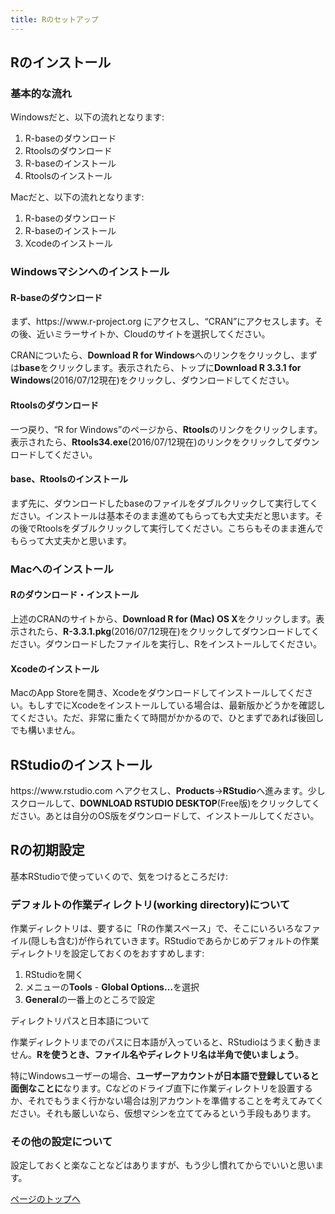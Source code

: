 ```yaml
---
title: Rのセットアップ
---
```


## Rのインストール

### 基本的な流れ

Windowsだと、以下の流れとなります:

1. R-baseのダウンロード
2. Rtoolsのダウンロード
3. R-baseのインストール
4. Rtoolsのインストール

Macだと、以下の流れとなります:

1. R-baseのダウンロード
2. R-baseのインストール
3. Xcodeのインストール

### Windowsマシンへのインストール

#### R-baseのダウンロード {#base-dl-win}

まず、https://www.r-project.org にアクセスし、"CRAN"にアクセスします。その後、近いミラーサイトか、Cloudのサイトを選択してください。

CRANについたら、**Download R for Windows**へのリンクをクリックし、まずは**base**をクリックします。表示されたら、トップに**Download R 3.3.1 for Windows**(2016/07/12現在)をクリックし、ダウンロードしてください。

#### Rtoolsのダウンロード

一つ戻り、"R for Windows"のページから、**Rtools**のリンクをクリックします。表示されたら、**Rtools34.exe**(2016/07/12現在)のリンクをクリックしてダウンロードしてください。

#### base、Rtoolsのインストール

まず先に、ダウンロードしたbaseのファイルをダブルクリックして実行してください。インストールは基本そのまま進めてもらっても大丈夫だと思います。その後でRtoolsをダブルクリックして実行してください。こちらもそのまま進んでもらって大丈夫かと思います。

### Macへのインストール

#### Rのダウンロード・インストール

上述のCRANのサイトから、**Download R for (Mac) OS X**をクリックします。表示されたら、**R-3.3.1.pkg**(2016/07/12現在)をクリックしてダウンロードしてください。ダウンロードしたファイルを実行し、Rをインストールしてください。

#### Xcodeのインストール

MacのApp Storeを開き、Xcodeをダウンロードしてインストールしてください。もしすでにXcodeをインストールしている場合は、最新版かどうかを確認してください。ただ、非常に重たくて時間がかかるので、ひとまずであれば後回しでも構いません。

## RStudioのインストール

https://www.rstudio.com へアクセスし、**Products**→**RStudio**へ進みます。少しスクロールして、**DOWNLOAD RSTUDIO DESKTOP**(Free版)をクリックしてください。あとは自分のOS版をダウンロードして、インストールしてください。

## Rの初期設定

基本RStudioで使っていくので、気をつけるところだけ:

### デフォルトの作業ディレクトリ(working directory)について

作業ディレクトリは、要するに「Rの作業スペース」で、そこにいろいろなファイル(隠しも含む)が作られていきます。RStudioであらかじめデフォルトの作業ディレクトリを設定しておくのをおすすめします:

1. RStudioを開く
2. メニューの**Tools** - **Global Options...**を選択
3. **General**の一番上のところで設定

<div class="panel panel-warning">
  <div class="panel-heading">ディレクトリパスと日本語について</div>
  <div class="panel-body">
  作業ディレクトリまでのパスに日本語が入っていると、RStudioはうまく動きません。**Rを使うとき、ファイル名やディレクトリ名は半角で使いましょう**。
  
  特にWindowsユーザーの場合、**ユーザーアカウントが日本語で登録していると面倒なことに**なります。Cなどのドライブ直下に作業ディレクトリを設置するか、それでもうまく行かない場合は別アカウントを準備することを考えてみてください。それも厳しいなら、仮想マシンを立ててみるという手段もあります。
  </div>
</div>

### その他の設定について

設定しておくと楽なことなどはありますが、もう少し慣れてからでいいと思います。

[ページのトップへ](#)